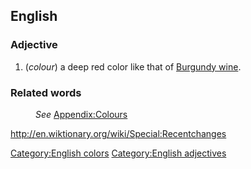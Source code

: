 ==English==
[[Category:English colors]]

===Adjective===
[[Category:English adjectives]]
#(''colour'') a deep red color like that of [[Burgundy wine]].

===Related words===
:''See'' [[Wiktionary_Appendix:Colours|Appendix:Colours]]
http://en.wiktionary.org/wiki/Special:Recentchanges